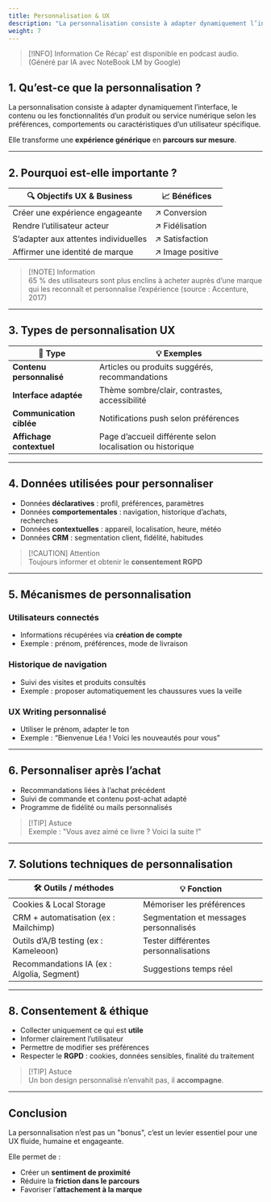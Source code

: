```yaml
---
title: Personnalisation & UX
description: "La personnalisation consiste à adapter dynamiquement l’interface, le contenu ou les fonctionnalités d’un produit ou service numérique selon les préférences, comportements ou caractéristiques d’un utilisateur spécifique."
weight: 7
---
```



> [!INFO] Information
> Ce Récap' est disponible en podcast audio. (Généré par IA avec NoteBook LM by Google)

<SrtPlayer
  client:only="react"
  audioSrc="/podcasts/ux-personalization.m4a"
  srtUrl="/podcasts/ux-personalization.srt"
/>

## 1. Qu’est-ce que la personnalisation ?

La personnalisation consiste à adapter dynamiquement l’interface, le contenu ou les fonctionnalités d’un produit ou service numérique selon les préférences, comportements ou caractéristiques d’un utilisateur spécifique.

Elle transforme une **expérience générique** en **parcours sur mesure**.

---

## 2. Pourquoi est-elle importante ?

| 🔍 Objectifs UX & Business           | 📈 Bénéfices     |
| ------------------------------------ | ---------------- |
| Créer une expérience engageante      | ↗ Conversion     |
| Rendre l’utilisateur acteur          | ↗ Fidélisation   |
| S’adapter aux attentes individuelles | ↗ Satisfaction   |
| Affirmer une identité de marque      | ↗ Image positive |

> [!NOTE] Information  
> 65 % des utilisateurs sont plus enclins à acheter auprès d’une marque qui les reconnaît et personnalise l’expérience (source : Accenture, 2017)

---

## 3. Types de personnalisation UX

| 🧩 Type                  | 💡 Exemples                                                |
| ------------------------ | ---------------------------------------------------------- |
| **Contenu personnalisé** | Articles ou produits suggérés, recommandations             |
| **Interface adaptée**    | Thème sombre/clair, contrastes, accessibilité              |
| **Communication ciblée** | Notifications push selon préférences                       |
| **Affichage contextuel** | Page d’accueil différente selon localisation ou historique |

---

## 4. Données utilisées pour personnaliser

- Données **déclaratives** : profil, préférences, paramètres
- Données **comportementales** : navigation, historique d’achats, recherches
- Données **contextuelles** : appareil, localisation, heure, météo
- Données **CRM** : segmentation client, fidélité, habitudes

> [!CAUTION] Attention  
> Toujours informer et obtenir le **consentement RGPD**

---

## 5. Mécanismes de personnalisation

### Utilisateurs connectés

- Informations récupérées via **création de compte**
- Exemple : prénom, préférences, mode de livraison

### Historique de navigation

- Suivi des visites et produits consultés
- Exemple : proposer automatiquement les chaussures vues la veille

### UX Writing personnalisé

- Utiliser le prénom, adapter le ton
- Exemple : “Bienvenue Léa ! Voici les nouveautés pour vous”

---

## 6. Personnaliser après l’achat

- Recommandations liées à l’achat précédent
- Suivi de commande et contenu post-achat adapté
- Programme de fidélité ou mails personnalisés

> [!TIP] Astuce  
> Exemple : "Vous avez aimé ce livre ? Voici la suite !"

---

## 7. Solutions techniques de personnalisation

| 🛠 Outils / méthodes                        | 💡 Fonction                            |
| ------------------------------------------ | -------------------------------------- |
| Cookies & Local Storage                    | Mémoriser les préférences              |
| CRM + automatisation (ex : Mailchimp)      | Segmentation et messages personnalisés |
| Outils d’A/B testing (ex : Kameleoon)      | Tester différentes personnalisations   |
| Recommandations IA (ex : Algolia, Segment) | Suggestions temps réel                 |

---

## 8. Consentement & éthique

- Collecter uniquement ce qui est **utile**
- Informer clairement l’utilisateur
- Permettre de modifier ses préférences
- Respecter le **RGPD** : cookies, données sensibles, finalité du traitement

> [!TIP] Astuce  
> Un bon design personnalisé n’envahit pas, il **accompagne**.

---

## Conclusion

La personnalisation n’est pas un "bonus", c’est un levier essentiel pour une UX fluide, humaine et engageante.

Elle permet de :

- Créer un **sentiment de proximité**
- Réduire la **friction dans le parcours**
- Favoriser l’**attachement à la marque**
